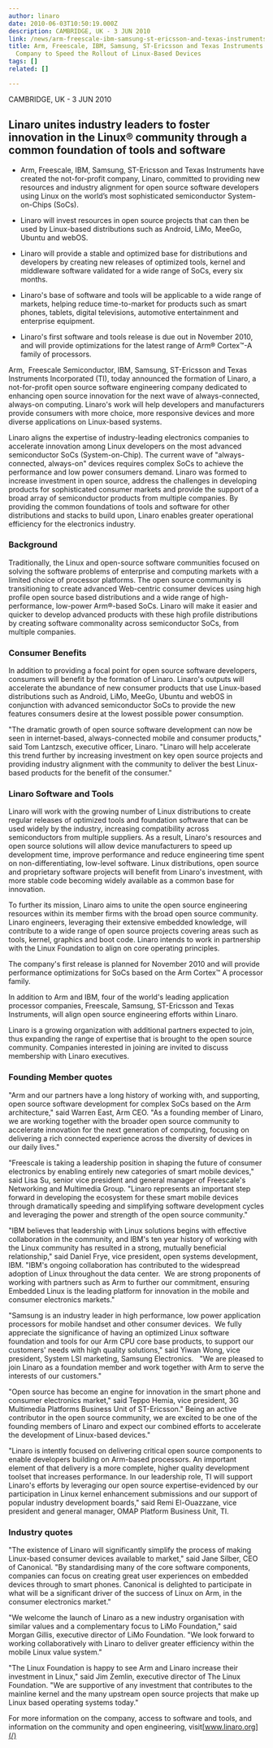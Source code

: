 ```yaml
---
author: linaro
date: 2010-06-03T10:50:19.000Z
description: CAMBRIDGE, UK - 3 JUN 2010
link: /news/arm-freescale-ibm-samsung-st-ericsson-and-texas-instruments-form-new-company-to-speed-the-rollout-of-linux-based-devices/
title: Arm, Freescale, IBM, Samsung, ST-Ericsson and Texas Instruments Form New
  Company to Speed the Rollout of Linux-Based Devices
tags: []
related: []

---
```


CAMBRIDGE, UK - 3 JUN 2010

## Linaro unites industry leaders to foster innovation in the Linux® community through a common foundation of tools and software

* Arm, Freescale, IBM, Samsung, ST-Ericsson and Texas Instruments have created the not-for-profit company, Linaro, committed to providing new resources and industry alignment for open source software developers using Linux on the world’s most sophisticated semiconductor System-on-Chips (SoCs).

* Linaro will invest resources in open source projects that can then be used by Linux-based distributions such as Android, LiMo, MeeGo, Ubuntu and webOS.

* Linaro will provide a stable and optimized base for distributions and developers by creating new releases of optimized tools, kernel and middleware software validated for a wide range of SoCs, every six months.

* Linaro's base of software and tools will be applicable to a wide range of markets, helping reduce time-to-market for products such as smart phones, tablets, digital televisions, automotive entertainment and enterprise equipment.

* Linaro's first software and tools release is due out in November 2010, and will provide optimizations for the latest range of Arm® Cortex™-A family of processors.

Arm,  Freescale Semiconductor, IBM, Samsung, ST-Ericsson and Texas Instruments Incorporated (TI), today announced the formation of Linaro, a not-for-profit open source software engineering company dedicated to enhancing open source innovation for the next wave of always-connected, always-on computing. Linaro's work will help developers and manufacturers provide consumers with more choice, more responsive devices and more diverse applications on Linux-based systems.

Linaro aligns the expertise of industry-leading electronics companies to accelerate innovation among Linux developers on the most advanced semiconductor SoCs (System-on-Chip). The current wave of "always-connected, always-on" devices requires complex SoCs to achieve the performance and low power consumers demand. Linaro was formed to increase investment in open source, address the challenges in developing products for sophisticated consumer markets and provide the support of a broad array of semiconductor products from multiple companies. By providing the common foundations of tools and software for other distributions and stacks to build upon, Linaro enables greater operational efficiency for the electronics industry.

### Background

Traditionally, the Linux and open-source software communities focused on solving the software problems of enterprise and computing markets with a limited choice of processor platforms. The open source community is transitioning to create advanced Web-centric consumer devices using high profile open source based distributions and a wide range of high-performance, low-power Arm®-based SoCs. Linaro will make it easier and quicker to develop advanced products with these high profile distributions by creating software commonality across semiconductor SoCs, from multiple companies.

### Consumer Benefits

In addition to providing a focal point for open source software developers, consumers will benefit by the formation of Linaro. Linaro's outputs will accelerate the abundance of new consumer products that use Linux-based distributions such as Android, LiMo, MeeGo, Ubuntu and webOS in conjunction with advanced semiconductor SoCs to provide the new features consumers desire at the lowest possible power consumption.

"The dramatic growth of open source software development can now be seen in internet-based, always-connected mobile and consumer products," said Tom Lantzsch, executive officer, Linaro. "Linaro will help accelerate this trend further by increasing investment on key open source projects and providing industry alignment with the community to deliver the best Linux-based products for the benefit of the consumer."

### Linaro Software and Tools

Linaro will work with the growing number of Linux distributions to create regular releases of optimized tools and foundation software that can be used widely by the industry, increasing compatibility across semiconductors from multiple suppliers. As a result, Linaro's resources and open source solutions will allow device manufacturers to speed up development time, improve performance and reduce engineering time spent on non-differentiating, low-level software. Linux distributions, open source and proprietary software projects will benefit from Linaro's investment, with more stable code becoming widely available as a common base for innovation.

To further its mission, Linaro aims to unite the open source engineering resources within its member firms with the broad open source community. Linaro engineers, leveraging their extensive embedded knowledge, will contribute to a wide range of open source projects covering areas such as tools, kernel, graphics and boot code. Linaro intends to work in partnership with the Linux Foundation to align on core operating principles.

The company's first release is planned for November 2010 and will provide performance optimizations for SoCs based on the Arm Cortex™ A processor family.

In addition to Arm and IBM, four of the world's leading application processor companies, Freescale, Samsung, ST-Ericsson and Texas Instruments, will align open source engineering efforts within Linaro.

Linaro is a growing organization with additional partners expected to join, thus expanding the range of expertise that is brought to the open source community. Companies interested in joining are invited to discuss membership with Linaro executives.

### Founding Member quotes

"Arm and our partners have a long history of working with, and supporting, open source software development for complex SoCs based on the Arm architecture," said Warren East, Arm CEO. "As a founding member of Linaro, we are working together with the broader open source community to accelerate innovation for the next generation of computing, focusing on delivering a rich connected experience across the diversity of devices in our daily lives."

"Freescale is taking a leadership position in shaping the future of consumer electronics by enabling entirely new categories of smart mobile devices," said Lisa Su, senior vice president and general manager of Freescale's Networking and Multimedia Group. "Linaro represents an important step forward in developing the ecosystem for these smart mobile devices through dramatically speeding and simplifying software development cycles and leveraging the power and strength of the open source community."

"IBM believes that leadership with Linux solutions begins with effective collaboration in the community, and IBM's ten year history of working with the Linux community has resulted in a strong, mutually beneficial relationship," said Daniel Frye, vice president, open systems development, IBM. "IBM's ongoing collaboration has contributed to the widespread adoption of Linux throughout the data center.  We are strong proponents of working with partners such as Arm to further our commitment, ensuring Embedded Linux is the leading platform for innovation in the mobile and consumer electronics markets."

"Samsung is an industry leader in high performance, low power application processors for mobile handset and other consumer devices.  We fully appreciate the significance of having an optimized Linux software foundation and tools for our Arm CPU core base products, to support our customers' needs with high quality solutions," said Yiwan Wong, vice president, System LSI marketing, Samsung Electronics.   "We are pleased to join Linaro as a foundation member and work together with Arm to serve the interests of our customers."

"Open source has become an engine for innovation in the smart phone and consumer electronics market," said Teppo Hemia, vice president, 3G Multimedia Platforms Business Unit of ST-Ericsson." Being an active contributor in the open source community, we are excited to be one of the founding members of Linaro and expect our combined efforts to accelerate the development of Linux-based devices."

"Linaro is intently focused on delivering critical open source components to enable developers building on Arm-based processors. An important element of that delivery is a more complete, higher quality development toolset that increases performance. In our leadership role, TI will support Linaro's efforts by leveraging our open source expertise-evidenced by our participation in Linux kernel enhancement submissions and our support of popular industry development boards," said Remi El-Ouazzane, vice president and general manager, OMAP Platform Business Unit, TI.

### Industry quotes

"The existence of Linaro will significantly simplify the process of making Linux-based consumer devices available to market," said Jane Silber, CEO of Canonical. "By standardising many of the core software components, companies can focus on creating great user experiences on embedded devices through to smart phones. Canonical is delighted to participate in what will be a significant driver of the success of Linux on Arm, in the consumer electronics market."

"We welcome the launch of Linaro as a new industry organisation with similar values and a complementary focus to LiMo Foundation," said Morgan Gillis, executive director of LiMo Foundation. "We look forward to working collaboratively with Linaro to deliver greater efficiency within the mobile Linux value system."

"The Linux Foundation is happy to see Arm and Linaro increase their investment in Linux," said Jim Zemlin, executive director of The Linux Foundation. "We are supportive of any investment that contributes to the mainline kernel and the many upstream open source projects that make up Linux based operating systems today."

For more information on the company, access to software and tools, and information on the community and open engineering, visit[www.linaro.org](/)
